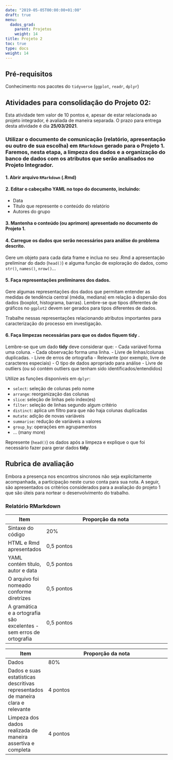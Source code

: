 ---
date: "2019-05-05T00:00:00+01:00"
draft: true
menu:
  dados_grad:
    parent: Projetos
    weight: 14
title: Projeto 2
toc: true
type: docs
weight: 14
---

## Pré-requisitos

Conhecimento nos pacotes do `tidyverse` (`ggplot`, `readr`, `dplyr`)

## Atividades para consolidação do Projeto 02:

Esta atividade tem valor de 10 pontos e, apesar de estar relacionada ao projeto integrador, é avaliada de maneira separada. O prazo para entrega desta atividade é dia **25/03/2021**. 

### Utilizar o documento de comunicação (relatório, apresentação ou outro de sua escolha) em `RMarkdown` gerado para o **Projeto 1**. Faremos, nesta etapa, a limpeza dos dados e a organização do banco de dados com os atributos que serão analisados no **Projeto Integrador**.

#### 1. Abrir arquivo `RMarkdown` (.Rmd)

#### 2. Editar o cabeçalho YAML no topo do documento, incluindo:
- Data
- Título que represente o conteúdo do relatório
- Autores do grupo

#### 3. Mantenha o conteúdo (ou aprimore) apresentado no documento do **Projeto 1**. 

#### 4. Carregue os dados que serão necessários para análise do problema descrito. 

Gere um objeto para cada data frame e inclua no seu .Rmd a apresentação preliminar do dado (`head()`) e alguma função de exploração do dados, como `str()`, `names()`, `nrow()`... 

#### 5. Faça representações preliminares dos dados.

Gere algumas representações dos dados que permitam entender as medidas de tendência central (média, mediana) em relação à dispersão dos dados (boxplot, histograma, barras). Lembre-se que tipos diferentes de gráficos no `ggplot2` devem ser gerados para tipos diferentes de dados. 

Trabalhe nessas representações relacionando atributos importantes para caracterização do processo em investigação. 

#### 6. Faça limpezas necessárias para que os dados fiquem **tidy** .

Lembre-se que um dado **tidy** deve considerar que:
- Cada variável forma uma coluna.
- Cada observação forma uma linha.
- Livre de linhas/colunas duplicadas.
- Livre de erros de ortografia
- Relevante (por exemplo, livre de caracteres especiais)
- O tipo de dados apropriado para análise
- Livre de outliers (ou só contém outliers que tenham sido identificados/entendidos)

Utilize as funções disponíveis em `dplyr`:

- `select`: seleção de colunas pelo nome
- `arrange`: reorganização das colunas
- `slice`: seleção de linhas pelo index(es)
- `filter`: seleção de linhas segundo algum critério
- `distinct`: aplica um filtro para que não haja colunas duplicadas
- `mutate`: adição de novas variáveis
- `summarise`: redução de variáveis a valores
- `group_by`: operações em agrupamentos
- ... (many more)

Represente (`head()`) os dados após a limpeza e explique o que foi necessário fazer para gerar dados **tidy**.


## Rubrica de avaliação

Embora a presença nos encontros síncronos não seja explicitamente acompanhada, a participação neste curso conta para sua nota. A seguir, são apresentados os critérios considerados para a avaliação do projeto 1 que são úteis para nortear o desenvolvimento do trabalho. 

### Relatório RMarkdown

|Item|Proporção da nota
|----|-----------------
|Sintaxe do código |20%
|HTML e Rmd apresentados|0,5 pontos
|YAML contém título, autor e data|0,5 pontos
|O arquivo foi nomeado conforme diretrizes|0,5 pontos
|A gramática e a ortografia são excelentes - sem erros de ortografia|0,5 pontos

|Item|Proporção da nota
|----|-----------------
|Dados|80%
|Dados e suas estatísticas descritivas representados de maneira clara e relevante|4 pontos 	 
|Limpeza dos dados realizada de maneira assertiva e completa |4 pontos
